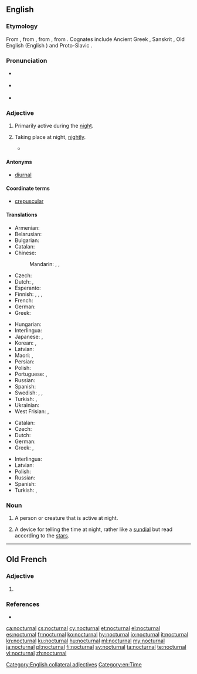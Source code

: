 ==English==

===Etymology===
From {{etyl|frm|en}} {{m|frm|nocturnal}}, from {{etyl|la|en}} {{term|nocturnus||nocturnal, nightly|lang=la}}, from {{etyl|la|en}} {{term|nox||night|lang=la}}, from {{etyl|ine-pro|en}} {{m|ine-pro|*nókʷts||night}}. Cognates include Ancient Greek {{term|νύξ|lang=grc}}, Sanskrit {{term|sc=Deva|नक्ति|tr=nákti|lang=sa}}, Old English {{m|ang|niht}} (English {{m|en|night}}) and Proto-Slavic {{m|sla-pro|*noťь}}.

===Pronunciation===
* {{a|UK}} {{IPA|/nɒkˈtɜː(ɹ)nəl/|lang=en}}
* {{a|US}} {{IPA|/nɑkˈtɚnəl/|lang=en}}
* {{rhymes|ɜː(ɹ)nəl|lang=en}}

===Adjective===
{{en-adj|-}}

# {{context|of a person, creature, group, or species|lang=en}} Primarily active during the [[night]].
#: {{ux|en|'''nocturnal''' birds}}
# {{context|of an occurrence|lang=en}} Taking place at night, [[nightly]].
#* {{quote-magazine|date=2013-01-01
|author=Paul Bartel, Ashli Moore
|title=Avian Migration: The Ultimate Red-Eye Flight
|volume=101|issue=1|page=47&ndash;48
|magazine=[[w:American Scientist|American Scientist]]
|url=http://www.americanscientist.org/issues/issues/feature/2013/1/avian-migration-the-ultimate-red-eye-flight
|passage=Many of these classic methods are still used, with some modern improvements. For example, with the aid of special microphones and automated sound detection software, ornithologists recently reported [&hellip;] that pine siskins {{qualifier|Spinus pinus}} undergo an irregular, nomadic type of '''nocturnal''' migration.}}
#: {{ux|en|a suspicious '''nocturnal''' outing}}

====Antonyms====
* [[diurnal]]

====Coordinate terms====
* [[crepuscular]]

====Translations====
{{trans-top|primarily active during the night}}
* Armenian: {{t+|hy|գիշերային}}
* Belarusian: {{t|be|начны́|sc=Cyrl}}
* Bulgarian: {{t+|bg|но́щен|sc=Cyrl}}
* Catalan: {{t+|ca|nocturn}}
* Chinese:
*: Mandarin: {{t+|cmn|夜|tr=yè de|alt=夜的|sc=Hani}}, {{t+|cmn|晝伏夜出|sc=Hani}}, {{t+|cmn|昼伏夜出|tr=zhòufúyèchū|sc=Hani}}
* Czech: {{t+|cs|noční}}
* Dutch: {{t+|nl|nachtelijk}}, {{t|nl|[[nacht]]-}}
* Esperanto: {{t|eo|nokta}}
* Finnish: {{t|fi|[[yö]]-}} {{qualifier|former part of compound}}, {{t+|fi|yöllinen}}, {{t+|fi|öinen}}, {{t|fi|nokturnaalinen}} {{qualifier|scientific}}
* French: {{t+|fr|nocturne}}
* German: {{t+|de|nachtaktiv}}
* Greek: {{t+|el|νυκτόβιος}}
{{trans-mid}}
* Hungarian: {{t+|hu|éjjeli}}
* Interlingua: {{t|ia|nocturne}}
* Japanese: {{t|ja|夜行|tr=やこう, yakō, やぎょう, yagyō|sc=Jpan}}, {{t|ja|夜行性|tr=やこうせい, yakōsei|sc=Jpan}}
* Korean: {{t+|ko|야행|sc=Kore}}, {{t+|ko|야행성|sc=Kore}}
* Latvian: {{t|lv|naksnīgs}}
* Maori: {{t|mi|ohopō}}, {{t|mi|moeao}}
* Persian: {{t+|fa|شبانه|tr=šabâne|sc=fa-Arab}}
* Polish: {{t+|pl|nocny}}
* Portuguese: {{t+|pt|nocturno}}, {{t+|pt|noturno|m}}
* Russian: {{t+|ru|ночно́й}}
* Spanish: {{t+|es|nocturno}}
* Swedish: {{t|sv|[[natt]]-}}, {{t|sv|nattaktiv}}, {{t|sv|[[aktiv]] om [[natten]]}}
* Turkish: {{t|tr|gececil}}, {{t+|tr|noktürnal|alt=noktürnâl}}
* Ukrainian: {{t|uk|нічни́й|sc=Cyrl}}
* West Frisian: {{t|fy|nachtlik}}, {{t|fy|[[nacht]]-}}
{{trans-bottom}}

{{trans-top|taking place at night}}
* Catalan: {{t+|ca|nocturn}}
* Czech: {{t+|cs|noční}}
* Dutch: {{t+|nl|nachtelijk}}
* German: {{t+|de|nächtlich}}
* Greek: {{t+|el|νυχτερινός}}, {{t+|el|νυχτιάτικος}}
{{trans-mid}}
* Interlingua: {{t|ia|nocturne}}
* Latvian: {{t|lv|naksnīgs}}
* Polish: {{t+|pl|nocny}}
* Russian: {{t+|ru|ночно́й}}
* Spanish: {{t+|es|nocturno}}
* Turkish: {{t|tr|geceleyin olan}}, {{t|tr|geceye ait}}
{{trans-bottom}}

===Noun===
{{en-noun}}

# A person or creature that is active at night.
# {{cx|historical|lang=en}} A device for telling the time at night, rather like a [[sundial]] but read according to the [[star]]s.

[[Category:English collateral adjectives]]
[[Category:en:Time]]

----

==Old French==

===Adjective===
{{head|fro|adjective}}

# {{l|en|nocturnal}}

===References===
* {{R:Godefroy}}

[[ca:nocturnal]]
[[cs:nocturnal]]
[[cy:nocturnal]]
[[et:nocturnal]]
[[el:nocturnal]]
[[es:nocturnal]]
[[fr:nocturnal]]
[[ko:nocturnal]]
[[hy:nocturnal]]
[[io:nocturnal]]
[[it:nocturnal]]
[[kn:nocturnal]]
[[ku:nocturnal]]
[[hu:nocturnal]]
[[ml:nocturnal]]
[[my:nocturnal]]
[[ja:nocturnal]]
[[pl:nocturnal]]
[[fi:nocturnal]]
[[sv:nocturnal]]
[[ta:nocturnal]]
[[te:nocturnal]]
[[vi:nocturnal]]
[[zh:nocturnal]]
